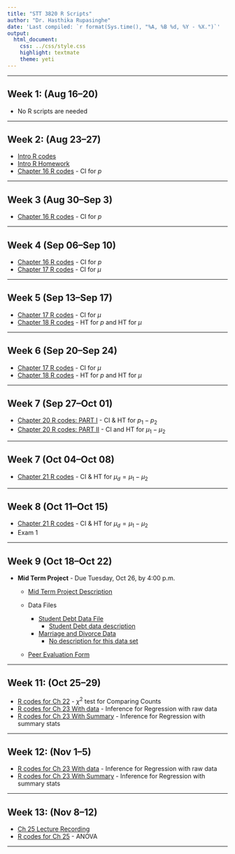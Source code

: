 ```yaml
---
title: "STT 3820 R Scripts"
author: "Dr. Hasthika Rupasinghe"
date: 'Last compiled: `r format(Sys.time(), "%A, %B %d, %Y - %X.")`'
output:
  html_document:
    css: ../css/style.css
    highlight: textmate
    theme: yeti
---
```


<script type="text/x-mathjax-config">
MathJax.Hub.Config({
  TeX: { equationNumbers: { autoNumber: "AMS" } }
});
</script>


***


## Week 1: (Aug 16--20) {-}


* No R scripts are needed

***

## Week 2: (Aug 23--27) {-}

* [Intro R codes](../Lecture Notes/IntroR.html)
* [Intro R Homework](../Lecture Notes/IntroRHW.html)
* [Chapter 16 R codes](../Lecture Notes/Ch16_New_CI_proportions.html) - CI for $p$

***

## Week 3 (Aug 30--Sep 3) {-}

* [Chapter 16 R codes](../Lecture Notes/Ch16_New_CI_proportions.html) - CI for $p$

***

## Week 4 (Sep 06--Sep 10) {-}

* [Chapter 16 R codes](../Lecture Notes/Ch16_New_CI_proportions.html) - CI for $p$
* [Chapter 17 R codes](../Lecture Notes/Ch17_New_mean.html) - CI for $\mu$

***

## Week 5 (Sep 13--Sep 17) {-}


* [Chapter 17 R codes](../Lecture Notes/Ch17_New_mean.html) - CI for $\mu$
* [Chapter 18 R codes](../Lecture Notes/Ch18_New_HT_P_Mean.html) - HT for $p$ and HT for $\mu$

***

## Week 6 (Sep 20--Sep 24) {-}


* [Chapter 17 R codes](../Lecture Notes/Ch17_New_mean.html) - CI for $\mu$
* [Chapter 18 R codes](../Lecture Notes/Ch18_New_HT_P_Mean.html) - HT for $p$ and HT for $\mu$

***


## Week 7 (Sep 27--Oct 01) {-}

* [Chapter 20 R codes: PART I](../Lecture Notes/Ch20_New_CI_HT_two_p.html) - CI \& HT for $p_1 - p_2$
* [Chapter 20 R codes: PART II](../Lecture Notes/Ch20_New_CI_HT_two_means.html) -  CI and HT for $\mu_1 - \mu_2$

***

## Week 7 (Oct 04--Oct 08) {-}

* [Chapter 21 R codes](../Lecture Notes/Ch21_new_paired_data.html) - CI \& HT for 
 $\mu_d = \mu_1 - \mu_2$

***

## Week 8 (Oct 11--Oct 15) {-}

* [Chapter 21 R codes](../Lecture Notes/Ch21_new_paired_data.html) - CI \& HT for 
 $\mu_d = \mu_1 - \mu_2$
* Exam 1

***

## Week 9 (Oct 18--Oct 22) {-}

* **Mid Term Project** - Due Tuesday, Oct 26, by 4:00 p.m.
    * [Mid Term Project Description](../Lecture Notes/MidTermProjectDescription.pdf)
    
    * Data Files
      * [Student Debt Data File](../Lecture Notes/MEANSTUDENTLOANDEBTBYCATEGORY.CSV)
        * [Student Debt data description](../Lecture Notes/StudentDebt.pdf)
      
      * [Marriage and Divorce Data](../Lecture Notes/MarDiv2009.xls)
        * [No description for this data set]()
        
    * [Peer Evaluation Form](../Lecture Notes/PeerEval_Form_3820.pdf)

***



## Week 11: (Oct 25--29) {-}

* [R codes for Ch 22](../Lecture Notes/Ch22_new_chi_sq.html) - $\chi^2$ test for Comparing Counts
* [R codes for Ch 23 With data](../Lecture Notes/Ch23_new_linear_reg_data.html) -  Inference for Regression with raw data
* [R codes for Ch 23 With Summary](../Lecture Notes/Ch23_new_reg_summary.html) -  Inference for Regression with summary stats

***

## Week 12: (Nov 1--5) {-}

* [R codes for Ch 23 With data](../Lecture Notes/Ch23_new_linear_reg_data.html) -  Inference for Regression with raw data
* [R codes for Ch 23 With Summary](../Lecture Notes/Ch23_new_reg_summary.html) -  Inference for Regression with summary stats

***


## Week 13: (Nov 8--12) {-}

* [Ch 25 Lecture Recording]()
* [R codes for Ch 25](../Lecture Notes/Ch25_new_anova.html) -  ANOVA


***

<!--
* [R codes for Ch 17 Proportions](../Lecture Notes/Ch17_proportions.html)
* [R codes for Ch 17 Means](../Lecture Notes/Ch17_mean.html)



## Week 4: (Feb 3--7) {-}

* [R codes for Ch 18](../Lecture Notes/Ch18.html)

## Week 5: (Feb 10--14) {-}

* [R codes for Ch 19](../Lecture Notes/Ch19.html)

## Week 6: (Feb 17--21) {-}

* [R codes for Ch 20](../Lecture Notes/Ch20.html)

## Week 7: (Feb 24--28) {-}

* No new R scripts are needed (for ch 21 use the previous scripts)

## Week 8: (Mar 2--6) {-}

* [R codes for Ch 22: Two Proportions](../Lecture Notes/Ch22.html)
* [R codes for Ch 22: Two Means](../Lecture Notes/Ch22_2.html)


## Week 9: (Mar 9--13) {-}

* [Exam 1 Grade Distribution](../Lecture Notes/GradesExam1.html)

* [R codes for Ch 23: Two Dependent Means](../Lecture Notes/Ch23.html)

* [**Lecture Video for Ch 23**](https://appstate.zoom.us/rec/share/-u5RcYOo9GdIH7fd8BDhWKoPM97saaa8gCgXrKJcn0v7yo6BGPkPIMvFJ3yvR_2u)

## Week 10: (Mar 23--27) {-}

* [R codes for Ch 24](../Lecture Notes/Ch24.html)

* [**Lecture Video for Ch 24 Part 1**](https://appstate.zoom.us/rec/share/5c0sIu7a2DpIaaPyym2HULY4NIXOeaa81CAfqPYPy08UanoEfAfTLa03ToZhjM_6)

## Week 11: (Mar 30-- Apr 4) {-}

* [**Lecture Video for Ch 24 Part 2**](https://appstate.zoom.us/rec/share/4JB6I7C38TxLAZ3guX3OB_8OH5zoT6a8gXMe_PZfyBps1H_G_gzW2VU0FVQ9eHxW)

* [R codes for Ch 25: With raw data](../Lecture Notes/Ch25.html)

* [**Lecture Video for Ch 25 Part 1**](https://appstate.zoom.us/rec/share/pvZSAZCr2kZIfLf82R2PR5d5MNu7T6a80SFL_vYKn0a6HQy4WXc95v9H_wLXghT0)


* [**Lecture Video for Ch 25 Part 2**](https://appstate.zoom.us/rec/share/-PAoD5j6rHNOUpHsq3-ESvNxOISiX6a80ChL-_dbzUwBbzOw4Sq-oqlgGvBINE-U)

* [**Lecture Video for Ch 25 Part 3**](https://appstate.zoom.us/rec/share/vMEsIr_p11JObs_HwWvefYF4QKq0X6a8hiQd_fMEnUlhk4OWhVMTvwkiPD_bj_e6)

* [R codes for Ch 25: With summary stats](../Lecture Notes/Ch25_2.html)


* Data for Ch 25: [Atlanta Regression](../Lecture Notes/AtlantaRegression.csv)


## Week 12: (Apr 7-- Apr 11) {-}

* [R codes for Ch 26](../Lecture Notes/Ch26.html)
* [Data for Ch 26](../Lecture Notes/ScoreACT.txt)

* [**Lecture Video for Ch 26 Part 1**](https://appstate.zoom.us/rec/share/-Jx7MprR_EJOTquU10P-VbA_R8fraaa8hCQW8vcNnUhZ-aO4jrfHPnN75P_fsTka)

* [**Lecture Video for Ch 26 Part 2**](https://appstate.zoom.us/rec/share/1OxcIvLtpzhOE43D62HwcPB7M77OT6a80SUcqPIMyUdv_zkS8ghLwwquu3rOWl-1)

* [**Review for test 2 - video recording**](https://appstate.zoom.us/rec/share/y85KD7GvpkNJTp3qsWuCUbYdL7nfX6a82iQZ8_VbyEwbTEfv_wGPTdmQurq9bTCY)


## Week 14: (Apr 27-- Apr 28) {-}

* [**Review for Final - video recording**](https://appstate.zoom.us/rec/share/1MUoNor0qGlJfZGTxmXEea8NDrT1eaa8hHVLqPpYnR7tV86QgKABDWptTRPkjftk)

-->
